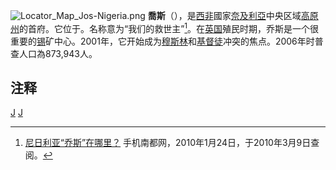 {{coord|9|55|N|8|54|E|region:NG_type:city(510300)|display=title}}
[[File:Locator_Map_Jos-Nigeria.png|thumb]]
'''喬斯'''（{{lang|en|Jos}}），是[[西非|西非]]國家[[奈及利亞|奈及利亞]]中央区域[[高原州|高原州]]的首府。它位于{{coord|9|56|0|N|8|53|00|E|region:NG_type:city(510300)}}。名称意为“我们的救世主”<ref>[http://3g.nddaily.com/t2/news/detail.aspx?nid=515551&cid=6237&sid=6237&sec=nd96&pw=all&ver=&uid=&ucd=&city= 尼日利亚“乔斯”在哪里？] {{Webarchive|url=https://archive.is/20120707134959/http://3g.nddaily.com/t2/news/detail.aspx?nid=515551&cid=6237&sid=6237&sec=nd96&pw=all&ver=&uid=&ucd=&city= |date=2012-07-07 }}手机南都网，2010年1月24日，于2010年3月9日查阅。</ref>。在[[英国|英国]]殖民时期，乔斯是一个很重要的[[锡|锡]]矿中心。2001年，它开始成为[[穆斯林|穆斯林]]和[[基督徒|基督徒]]冲突的焦点。2006年时普查人口為873,943人。

== 注释 ==
{{reflist}}

{{Authority control}}
{{尼日利亚地理小作品}}

[[Category:奈及利亞城市|J]]
[[Category:1915年建立的聚居地|J]]
